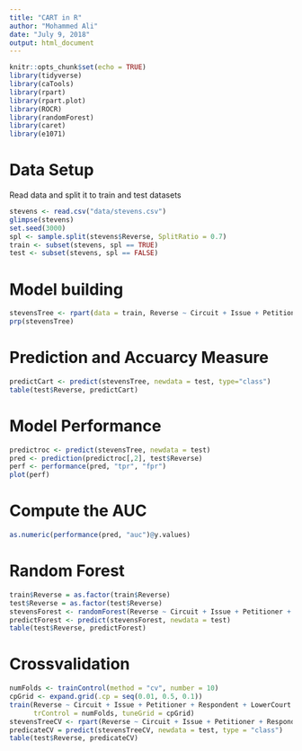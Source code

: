 ```yaml
---
title: "CART in R"
author: "Mohammed Ali"
date: "July 9, 2018"
output: html_document
---
```


```r
knitr::opts_chunk$set(echo = TRUE)
library(tidyverse)
library(caTools)
library(rpart)
library(rpart.plot)
library(ROCR)
library(randomForest)
library(caret)
library(e1071)
```

# Data Setup
Read data and split it to train and test datasets
```r
stevens <- read.csv("data/stevens.csv")
glimpse(stevens)
set.seed(3000)
spl <- sample.split(stevens$Reverse, SplitRatio = 0.7)
train <- subset(stevens, spl == TRUE)
test <- subset(stevens, spl == FALSE)
```

# Model building

```r
stevensTree <- rpart(data = train, Reverse ~ Circuit + Issue + Petitioner + Respondent + LowerCourt + Unconst, minbucket = 5, method = "class")
prp(stevensTree)
```

# Prediction and Accuarcy Measure
```r
predictCart <- predict(stevensTree, newdata = test, type="class")
table(test$Reverse, predictCart)
```

# Model Performance
```r
predictroc <- predict(stevensTree, newdata = test)
pred <- prediction(predictroc[,2], test$Reverse)
perf <- performance(pred, "tpr", "fpr")
plot(perf)
```

# Compute the AUC
```r
as.numeric(performance(pred, "auc")@y.values)
```

# Random Forest
```r
train$Reverse = as.factor(train$Reverse)
test$Reverse = as.factor(test$Reverse)
stevensForest <- randomForest(Reverse ~ Circuit + Issue + Petitioner + Respondent + LowerCourt + Unconst, data = train, nodesize = 25, ntree = 200)
predictForest <- predict(stevensForest, newdata = test)
table(test$Reverse, predictForest)
```

# Crossvalidation

```r
numFolds <- trainControl(method = "cv", number = 10)
cpGrid <- expand.grid(.cp = seq(0.01, 0.5, 0.1))
train(Reverse ~ Circuit + Issue + Petitioner + Respondent + LowerCourt + Unconst, data = train, method = "rpart",
      trControl = numFolds, tuneGrid = cpGrid)
stevensTreeCV <- rpart(Reverse ~ Circuit + Issue + Petitioner + Respondent + LowerCourt + Unconst, data = train, method = class, cp = 0.11)
predicateCV = predict(stevensTreeCV, newdata = test, type = "class")
table(test$Reverse, predicateCV)

```


